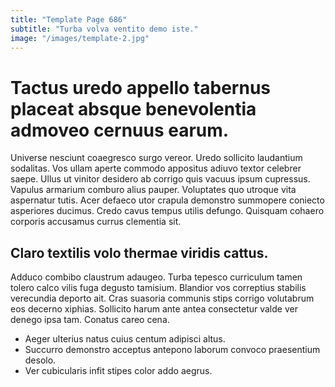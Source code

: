 ```yaml
---
title: "Template Page 686"
subtitle: "Turba volva ventito demo iste."
image: "/images/template-2.jpg"
---
```


# Tactus uredo appello tabernus placeat absque benevolentia admoveo cernuus earum.

Universe nesciunt coaegresco surgo vereor. Uredo sollicito laudantium sodalitas. Vos ullam aperte commodo appositus adiuvo textor celebrer saepe.
Ullus ut vinitor desidero ab corrigo quis vacuus ipsum cupressus. Vapulus armarium comburo alius pauper. Voluptates quo utroque vita aspernatur tutis.
Acer defaeco utor crapula demonstro summopere coniecto asperiores ducimus. Credo cavus tempus utilis defungo. Quisquam cohaero corporis accusamus currus clementia sit.

## Claro textilis volo thermae viridis cattus.

Adduco combibo claustrum adaugeo. Turba tepesco curriculum tamen tolero calco vilis fuga degusto tamisium. Blandior vos correptius stabilis verecundia deporto ait.
Cras suasoria communis stips corrigo volutabrum eos decerno xiphias. Sollicito harum ante antea consectetur valde ver denego ipsa tam. Conatus careo cena.

* Aeger ulterius natus cuius centum adipisci altus.
* Succurro demonstro acceptus antepono laborum convoco praesentium desolo.
* Ver cubicularis infit stipes color addo aegrus.
